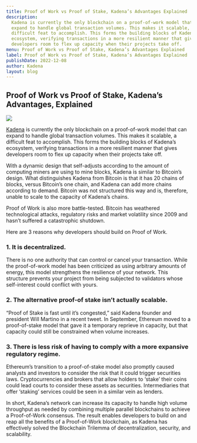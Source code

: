 ```yaml
---
title: Proof of Work vs Proof of Stake, Kadena’s Advantages Explained
description:
  Kadena is currently the only blockchain on a proof-of-work model that can
  expand to handle global transaction volumes. This makes it scalable, a
  difficult feat to accomplish. This forms the building blocks of Kadena’s
  ecosystem, verifying transactions in a more resilient manner that gives
  developers room to flex up capacity when their projects take off.
menu: Proof of Work vs Proof of Stake, Kadena’s Advantages Explained
label: Proof of Work vs Proof of Stake, Kadena’s Advantages Explained
publishDate: 2022-12-08
author: Kadena
layout: blog
---
```


## Proof of Work vs Proof of Stake, Kadena’s Advantages, Explained

![](/assets/blog/1_JzSicHPhcWHotlKMuXQTlA.webp)

[Kadena](https://kadena.io/) is currently the only blockchain on a proof-of-work
model that can expand to handle global transaction volumes. This makes it
scalable, a difficult feat to accomplish. This forms the building blocks of
Kadena’s ecosystem, verifying transactions in a more resilient manner that gives
developers room to flex up capacity when their projects take off.

With a dynamic design that self-adjusts according to the amount of computing
miners are using to mine blocks, Kadena is similar to Bitcoin’s design. What
distinguishes Kadena from Bitcoin is that it has 20 chains of blocks, versus
Bitcoin’s one chain, and Kadena can add more chains according to demand. Bitcoin
was not structured this way and is, therefore, unable to scale to the capacity
of Kadena’s chains.

Proof of Work is also more battle-tested. Bitcoin has weathered technological
attacks, regulatory risks and market volatility since 2009 and hasn’t suffered a
catastrophic shutdown.

Here are 3 reasons why developers should build on Proof of Work.

### 1. It is decentralized.

There is no one authority that can control or cancel your transaction. While the
proof-of-work model has been criticized as using arbitrary amounts of energy,
this model strengthens the resilience of your network. This structure prevents
your project from being subjected to validators whose self-interest could
conflict with yours.

### 2. The alternative proof-of stake isn’t actually scalable.

“Proof of Stake is fast until it’s congested,” said Kadena founder and president
Will Martino in a recent tweet. In September, Ethereum moved to a proof-of-stake
model that gave it a temporary reprieve in capacity, but that capacity could
still be constrained when volume increases.

### 3. There is less risk of having to comply with a more expansive regulatory regime.

Ethereum’s transition to a proof-of-stake model also promptly caused analysts
and investors to consider the risk that it could trigger securities laws.
Cryptocurrencies and brokers that allow holders to ‘stake’ their coins could
lead courts to consider these assets as securities. Intermediaries that offer
‘staking’ services could be seen in a similar vein as lenders.

In short, Kadena’s network can increase its capacity to handle high volume
throughput as needed by combining multiple parallel blockchains to achieve a
Proof-of-Work consensus. The result enables developers to build on and reap all
the benefits of a Proof-of-Work blockchain, as Kadena has effectively solved the
Blockchain Trilemma of decentralization, security, and scalability.
